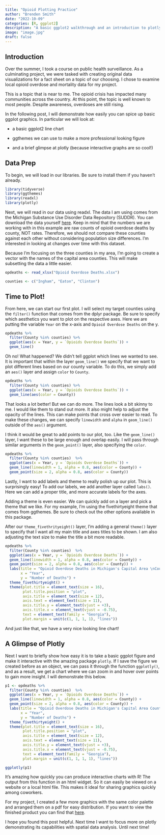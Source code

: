```yaml
---
title: "Opioid Plotting Practice"
author: "Brenden Smith"
date: "2022-10-09"
categories: [R, ggplot2]
description: "A basic ggplot2 walkthrough and an introduction to plotly."
image: "image.jpg"
draft: false
---
```


## Introduction

Over the summer, I took a course on public health surveillance. As a culminating project, we were tasked with creating original data visualizations for a fact sheet on a topic of our choosing. I chose to examine local opioid overdose and mortality data for my project.

This is a topic that is near to me. The opioid crisis has impacted many communities across the country. At this point, the topic is well known to most people. Despite awareness, overdoses are still rising.

In the following post, I will demonstrate how easily you can spice up basic ggplot graphics. In particular we will look at:

-   a basic ggplot2 line chart

-   ggthemes we can use to make a more professional looking figure

-   and a brief glimpse at plotly (because interactive graphs are so cool!)

## Data Prep

To begin, we will load in our libraries. Be sure to install them if you haven't already.

```r
library(tidyverse)
library(ggthemes)
library(readxl)
library(plotly)
```

Next, we will read in our data using readxl. The data I am using comes from the Michigan Substance Use Disorder Data Repository (SUDDR). You can download the data yourself [here](https://mi-suddr.com/opioids/). Keep in mind that the numbers we are working with in this example are raw counts of opioid overdose deaths by county, NOT rates. Therefore, we should not compare these counties against each other without considering population size differences. I'm interested in looking at changes over time with this dataset.

Because I'm focusing on the three counties in my area, I'm going to create a vector with the names of the capital area counties. This will make subsetting the data a little easier.

```r
opdeaths <- read_xlsx("Opioid Overdose Deaths.xlsx")

counties <- c("Ingham", "Eaton", "Clinton")
```

## Time to Plot!

From here, we can start our first plot. I will select my target counties using the `filter()` function that comes from the dplyr package. Be sure to specify which aesthetics you want to plot on the respective axes. Here we are putting the variable `Year` on the x-axis and `Opioid Overdose Deaths` on the y.

```r
opdeaths %>%
  filter(County %in% counties) %>%
  ggplot(aes(x = Year, y = `Opioids Overdose Deaths`)) +
  geom_line()
```

Oh no! What happened? We didn't tell ggplot which lines we wanted to see. It is important that within the layer `geom_line()` we specify that we want to plot different lines based on our county variable. To do this, we simply add an `aes()` layer and assign `color` to `County`.

```r
opdeaths %>%
  filter(County %in% counties) %>%
  ggplot(aes(x = Year, y = `Opioids Overdose Deaths`)) +
  geom_line(aes(color = County))
```

That looks a lot better! But we can do more. The lines look a bit skinny to me. I would like them to stand out more. It also might help to adjust the opacity of the lines. This can make points that cross over easier to read. To make these changes, we can specify `linewidth` and `alpha` in `geom_line()` outside of the `aes()` argument.

I think it would be great to add points to our plot, too. Like the `geom_line()` layer, I want these to be large enough and overlap easily. I will pass through similar arguments in the `geom_point()` layer, also specifying the `color`.

```r

opdeaths %>%
  filter(County %in% counties)  %>%
  ggplot(aes(x = Year, y = `Opioids Overdose Deaths`)) +
  geom_line(linewidth = 1, alpha = 0.8, aes(color = County)) +
  geom_point(size = 2, alpha = 0.8, aes(color = County))
```

Lastly, I want to add labels and theme to really polish up our plot. This is surprisingly easy! To add our labels, we add another layer called `labs()`. Here we can add a proper title, and more accurate labels for the axes.

Adding a theme is even easier. We can quickly add on a layer and pick a theme that we like. For my example, I'm using the fivethirtyeight theme that comes from ggthemes. Be sure to check out the other options available in this package.

After our `theme_fivethrityeight()` layer, I'm adding a general `theme()` layer to specify that I want all my main title and axes titles to be shown. I am also adjusting the text size to make the title a bit more readable.

```r
opdeaths %>%
  filter(County %in% counties)  %>%
  ggplot(aes(x = Year, y = `Opioids Overdose Deaths`)) +
  geom_line(linewidth = 1, alpha = 0.8, aes(color = County)) +
  geom_point(size = 2, alpha = 0.8, aes(color = County)) +
  labs(title = "Opioid Overdose Deaths in Michigan's Capital Area \nCounties, 1999 – 2020",
       x = "Year",
       y = "Number of Deaths") +
  theme_fivethirtyeight() +
  theme(plot.title = element_text(size = 16),
        plot.title.position = "plot",
        axis.title = element_text(size = 12),
        axis.text = element_text(size = 11),
        axis.title.y = element_text(vjust = +3),
        axis.title.x = element_text(vjust = -0.75),
        text = element_text(family = "Georgia"),
        plot.margin = unit(c(1, 1, 1, 1), "lines"))
```

And just like that, we have a very nice looking line chart!

## A Glimpse of Plotly

Next I want to briefly show how easy it is to take a basic ggplot figure and make it interactive with the amazing package `plotly`. If I save the figure we created before as an object, we can pass it through the function `ggplotly()`, and as a result, we get a chart where we can zoom in and hover over points to gain more insight. I will demonstrate this below.

```r
p1 <- opdeaths %>%
  filter(County %in% counties)  %>%
  ggplot(aes(x = Year, y = `Opioids Overdose Deaths`)) +
  geom_line(linewidth = 1, alpha = 0.8, aes(color = County)) +
  geom_point(size = 2, alpha = 0.8, aes(color = County)) +
  labs(title = "Opioid Overdose Deaths in Michigan's Capital Area Counties, 1999 – 2020",
       x = "Year",
       y = "Number of Deaths") +
  theme_fivethirtyeight() +
  theme(plot.title = element_text(size = 16),
        plot.title.position = "plot",
        axis.title = element_text(size = 12),
        axis.text = element_text(size = 11),
        axis.title.y = element_text(vjust = +3),
        axis.title.x = element_text(vjust = -0.75),
        text = element_text(family = "Georgia"),
        plot.margin = unit(c(1, 1, 1, 1), "lines"))

ggplotly(p1)
```

It's amazing how quickly you can produce interactive charts with R! The output from this function in an html widget. So it can easily be viewed on a website or a local html file. This makes it ideal for sharing graphics quickly among coworkers.

For my project, I created a few more graphics with the same color palette and arranged them on a pdf for easy distribution. If you want to view the finished product you can find that [here](smith-HM808-factsheet.pdf).

I hope you found this post helpful. Next time I want to focus more on plotly demonstrating its capabilities with spatial data analysis. Until next time!
